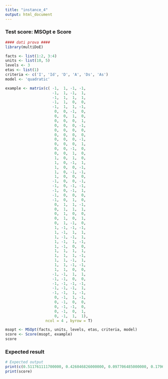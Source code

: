```yaml
---
title: "instance_4"
output: html_document
---
```


### Test score: MSOpt e Score

```r
#### dati prova ####
library(multiDoE)

facts <- list(1:2, 3:4)
units <- list(10, 5)
levels <- 3
etas <- list(1)
criteria <- c('I', 'Id', 'D', 'A', 'Ds', 'As')
model <- 'quadratic'

example <- matrix(c( -1,  1, -1, -1,
                     -1,  1, -1,  1,
                     -1,  1,  1,  1,
                     -1,  1,  0,  0,
                     -1,  1,  1, -1,
                      0,  0, -1,  0,
                      0,  0,  1,  0,
                      0,  0,  0,  1,
                      0,  0,  0, -1,
                      0,  0,  0,  0,
                      0,  0,  0,  0,
                      0,  0,  0, -1,
                      0,  0,  0,  1,
                      0,  0, -1,  0,
                      0,  0,  1,  0,
                      1,  0,  1,  0,
                      1,  0, -1,  1,
                      1,  0,  0, -1,
                      1,  0, -1, -1,
                      1,  0,  0,  0,
                     -1,  0,  0, -1,
                     -1,  0, -1, -1,
                     -1,  0, -1,  1,
                     -1,  0,  0,  0,
                     -1,  0,  1,  0,
                      0,  1,  1, -1,
                      0,  1,  1,  1,
                      0,  1,  0,  0,
                      0,  1,  0,  1,
                      0,  1, -1,  0,
                      1, -1, -1, -1,
                      1, -1,  1,  1,
                      1, -1, -1,  1,
                      1, -1,  1, -1,
                      1, -1,  0,  0,
                      1,  1,  1,  1,
                      1,  1,  1, -1,
                      1,  1, -1,  1,
                      1,  1, -1, -1,
                      1,  1,  0,  0,
                     -1, -1,  1,  1,
                     -1, -1,  0,  0,
                     -1, -1, -1, -1,
                     -1, -1, -1,  1,
                     -1, -1,  1, -1,
                      0, -1,  1, -1,
                      0, -1,  0,  0,
                      0, -1, -1,  0,
                      0, -1,  0,  1,
                      0, -1,  1,  1),
                  ncol = 4 , byrow = T)

msopt <- MSOpt(facts, units, levels, etas, criteria, model)
score <- Score(msopt, example)
score
```

### Expected result 

```r
# Expected output
print(c(0.511761111700000, 0.426046826000000, 0.097706485000000, 0.179635486900000, 0.096282604200000, 0.118533289500000))
print(score)
```

